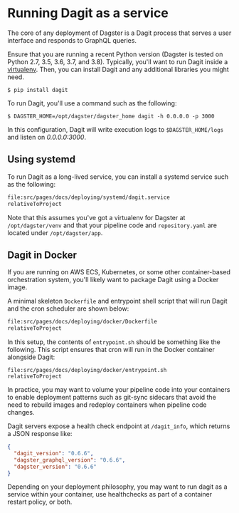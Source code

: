 # Running Dagit as a service

The core of any deployment of Dagster is a Dagit process that serves a
user interface and responds to GraphQL queries.

Ensure that you are running a recent Python version (Dagster is tested
on Python 2.7, 3.5, 3.6, 3.7, and 3.8). Typically, you'll want to run
Dagit inside a [virtualenv](https://virtualenv.pypa.io/en/stable/).
Then, you can install Dagit and any additional libraries you might need.

```shell
$ pip install dagit
```

To run Dagit, you'll use a command such as the following:

```shell
$ DAGSTER_HOME=/opt/dagster/dagster_home dagit -h 0.0.0.0 -p 3000
```

In this configuration, Dagit will write execution logs to
`$DAGSTER_HOME/logs` and listen on _0.0.0.0:3000_.

## Using systemd

To run Dagit as a long-lived service, you can install a systemd service
such as the following:

```bash literalinclude caption=dagit.service
file:src/pages/docs/deploying/systemd/dagit.service
relativeToProject
```

Note that this assumes you've got a virtualenv for Dagster at
`/opt/dagster/venv` and that your pipeline code and `repository.yaml`
are located under `/opt/dagster/app`.

## Dagit in Docker

If you are running on AWS ECS, Kubernetes, or some other container-based
orchestration system, you'll likely want to package Dagit using a
Docker image.

A minimal skeleton `Dockerfile` and entrypoint shell script that will
run Dagit and the cron scheduler are shown below:

```dockerfile literalinclude caption=Dockerfile
file:src/pages/docs/deploying/docker/Dockerfile
relativeToProject
```

In this setup, the contents of `entrypoint.sh` should be something like
the following. This script ensures that cron will run in the Docker
container alongside Dagit:

```shell literalinclude caption=entrypoint.sh
file:src/pages/docs/deploying/docker/entrypoint.sh
relativeToProject
```

In practice, you may want to volume your pipeline code into your
containers to enable deployment patterns such as git-sync sidecars that
avoid the need to rebuild images and redeploy containers when pipeline
code changes.

Dagit servers expose a health check endpoint at `/dagit_info`, which
returns a JSON response like:

```JSON
{
  "dagit_version": "0.6.6",
  "dagster_graphql_version": "0.6.6",
  "dagster_version": "0.6.6"
}
```

Depending on your deployment philosophy, you may want to run dagit as a
service within your container, use healthchecks as part of a container
restart policy, or both.
